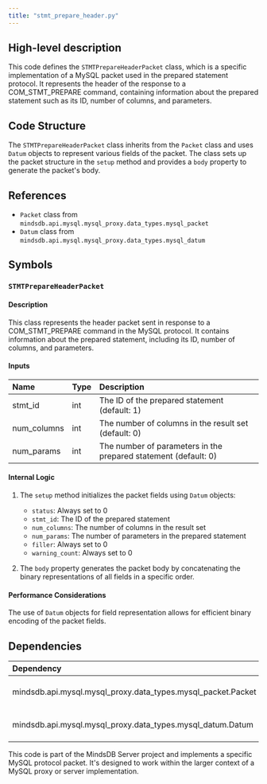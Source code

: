 ```yaml
---
title: "stmt_prepare_header.py"
---
```


## High-level description
This code defines the `STMTPrepareHeaderPacket` class, which is a specific implementation of a MySQL packet used in the prepared statement protocol. It represents the header of the response to a COM_STMT_PREPARE command, containing information about the prepared statement such as its ID, number of columns, and parameters.

## Code Structure
The `STMTPrepareHeaderPacket` class inherits from the `Packet` class and uses `Datum` objects to represent various fields of the packet. The class sets up the packet structure in the `setup` method and provides a `body` property to generate the packet's body.

## References
- `Packet` class from `mindsdb.api.mysql.mysql_proxy.data_types.mysql_packet`
- `Datum` class from `mindsdb.api.mysql.mysql_proxy.data_types.mysql_datum`

## Symbols

### `STMTPrepareHeaderPacket`
#### Description
This class represents the header packet sent in response to a COM_STMT_PREPARE command in the MySQL protocol. It contains information about the prepared statement, including its ID, number of columns, and parameters.

#### Inputs
| Name | Type | Description |
|:-----|:-----|:------------|
| stmt_id | int | The ID of the prepared statement (default: 1) |
| num_columns | int | The number of columns in the result set (default: 0) |
| num_params | int | The number of parameters in the prepared statement (default: 0) |

#### Internal Logic
1. The `setup` method initializes the packet fields using `Datum` objects:
   - `status`: Always set to 0
   - `stmt_id`: The ID of the prepared statement
   - `num_columns`: The number of columns in the result set
   - `num_params`: The number of parameters in the prepared statement
   - `filler`: Always set to 0
   - `warning_count`: Always set to 0

2. The `body` property generates the packet body by concatenating the binary representations of all fields in a specific order.

#### Performance Considerations
The use of `Datum` objects for field representation allows for efficient binary encoding of the packet fields.

## Dependencies
| Dependency | Purpose |
|:-----------|:--------|
| mindsdb.api.mysql.mysql_proxy.data_types.mysql_packet.Packet | Base class for MySQL packets |
| mindsdb.api.mysql.mysql_proxy.data_types.mysql_datum.Datum | Representation of MySQL data types |

This code is part of the MindsDB Server project and implements a specific MySQL protocol packet. It's designed to work within the larger context of a MySQL proxy or server implementation.
